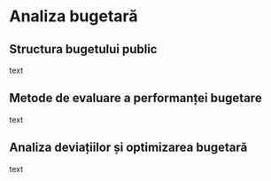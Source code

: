 # Analiza bugetară {#cap5}

## Structura bugetului public

text

## Metode de evaluare a performanței bugetare

text

## Analiza deviațiilor și optimizarea bugetară

text

